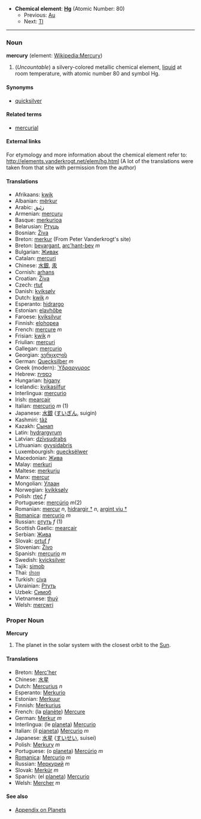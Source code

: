 *'''Chemical element''': '''[[Hg]]''' (Atomic Number: 80)
**Previous: [[Gold|Au]]
**Next: [[Thallium|Tl]]

----

=== Noun ===
'''mercury''' (element: [[en:Mercury (element)|Wikipedia:Mercury]])

#(''Uncountable'') a silvery-colored metallic chemical element, [[liquid]] at room temperature, with atomic number 80 and symbol Hg.

====Synonyms====
*[[quicksilver]]

====Related terms====
*[[mercurial]]

====External links====
For etymology and more information about the chemical element refer to:
http://elements.vanderkrogt.net/elem/hg.html
(A lot of the translations were taken from that site with permission from the author)

==== Translations ====
*Afrikaans: [[kwik]]
*Albanian: [[mërkur]]
*Arabic: [[زئبق]]
*Armenian: [[mercuru]]
*Basque: [[merkurioa]]
*Belarusian: [[Ртуць]]
*Bosnian: [[Živa]]
*Breton: [[merkur]] (From Peter Vanderkrogt's site)
*Breton: [[bevargant]], [[arc'hant-bev]] ''m''
*Bulgarian: [[Живак]]
*Catalan: [[mercuri]]
*Chinese: [[水銀]], [[汞]]
*Cornish: [[arhans]]
*Croatian: [[Živa]]
*Czech: [[rtuť]]
*Danish: [[kviksølv]]
*Dutch: [[kwik]] ''n''
*Esperanto: [[hidrargo]]
*Estonian: [[elavhõbe]]
*Faroese: [[kviksilvur]]
*Finnish: [[elohopea]]
*French: [[mercure]] ''m''
*Frisian: [[kwik]] ''n''
*Friulian: [[mercuri]]
*Gallegan: [[mercurio]]
*Georgian: [[ვერცxლის]]
*German: [[Quecksilber]] ''m''
*Greek (modern): [[Ύδραργυρος]] '' ''
*Hebrew: [[כספית]]
*Hungarian: [[higany]]
*Icelandic: [[kvikasilfur]]
*Interlingua: [[mercurio]]
*Irish: [[mearcair]]
*Italian: [[mercurio]] ''m'' (1)
*Japanese: [[水銀]] ([[すいぎん]], suigin)
*Kashmiri: [[tãź]]
*Kazakh: [[Сынап]]
*Latin: [[hydrargyrum]]
*Latvian: [[dzīvsudrabs]]
*Lithuanian: [[gyvsidabris]]
*Luxembourgish: [[quecksëlwer]]
*Macedonian: [[Жива]]
*Malay: [[merkuri]]
*Maltese: [[merkurju]]
*Manx: [[mercur]]
*Mongolian: [[Улаан]]
*Norwegian: [[kvikksølv]]
*Polish: [[rtęć]] ''f''
*Portuguese: [[mercúrio]] ''m''(2)
*Romanian: [[mercur]] ''n'', [[hidrargir †]] ''n'', [[argint viu †]]
*[[Romanica]]: [[mercurio]] ''m''
*Russian: [[ртуть]] ''f'' (1)
*Scottish Gaelic: [[mearcair]]
*Serbian: [[Жива]]
*Slovak: [[ortuť]] ''f''
*Slovenian: [[Živo]]
*Spanish: [[mercurio]] ''m''
*Swedish: [[kvicksilver]]
*Tajik: [[simob]]
*Thai: [[ปรอท]]
*Turkish: [[civa]]
*Ukrainian: [[Ртуть]]
*Uzbek: [[Симоб]]
*Vietnamese: [[thuỷ]]
*Welsh: [[mercwri]]

=== Proper Noun ===
'''Mercury'''

# The planet in the solar system with the closest orbit to the [[Sun]].

==== Translations ====
*Breton: [[Merc'her]]
*Chinese: [[水星]]
*Dutch: [[Mercurius]] ''n''
*Esperanto: [[Merkurio]]
*Estonian: [[Merkuur]]
*Finnish: [[Merkurius]]
*French: (la [[planète]]) [[Mercure]]
*German: [[Merkur]] ''m''
*Interlingua: (le [[planeta]]) [[Mercurio]]
*Italian: (il [[pianeta]]) [[Mercurio]] ''m''
*Japanese: [[水星]] ([[すいせい]], suisei)
*Polish: [[Merkury]] ''m''
*Portuguese: (o [[planeta]]) [[Mercúrio]] ''m''
*[[Romanica]]: [[Mercurio]] ''m''
*Russian: [[Меркурий]] ''m''
*Slovak: [[Merkúr]] ''m''
*Spanish: (el [[planeta]]) [[Mercurio]]
*Welsh: [[Mercher]] ''m''

==== See also ====
*[[Wiktionary_Appendix:Planets|Appendix on Planets]]